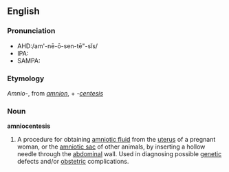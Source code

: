 ==English==
===Pronunciation===
*AHD:/am'-nē-ō-sen-tē"-sĭs/
*IPA:
*SAMPA:

===Etymology===
''Amnio-'', from ''[[amnion]]'', + ''-[[centesis]]''

===Noun===
'''amniocentesis'''

# A procedure for obtaining [[amniotic fluid]] from the [[uterus]] of a pregnant woman, or the [[amniotic sac]] of other animals, by inserting a hollow needle through the [[abdominal]] wall.  Used in diagnosing possible [[genetic]] defects and/or [[obstetric]] complications.